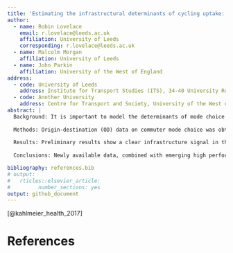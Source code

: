 ```yaml
---
title: 'Estimating the infrastructural determinants of cycling uptake: a national natural experiment at the origin-destination level'
author:
  - name: Robin Lovelace
    email: r.lovelace@leeds.ac.uk
    affiliation: University of Leeds
    corresponding: r.lovelace@leeds.ac.uk
  - name: Malcolm Morgan
    affiliation: University of Leeds
  - name: John Parkin
    affiliation: University of the West of England
address:
  - code: University of Leeds
    address: Institute for Transport Studies (ITS), 34-40 University Road, University of Leeds, Leeds LS2 9JT, United Kingdom 
  - code: Another University
    address: Centre for Transport and Society, University of the West of England, Frenchay Campus, Coldharbour Lane, Bristol, BS16 1QY
abstract: |
  Background: It is important to model the determinants of mode choice for many health-related reasons: to find-out what is holding people back from healthy active travel choices, to understand the drivers of detrimental car dependency, and to identify the causal factors over which public authorities have some control. Another motivation is that model results could feed-into forecasts of behaviour change following specific interventions. Numerous papers have explored the issue but few have been able to provide results that can feed-into models forecasting uptake following local interventions for a number of reasons including small sample size, lack of a temporal component, and use of explanatory variables that cannot easily be applied beyond the case study region. This gap in the literature was identified and tackled as part of a UK Department for Transport funded project to develop a Cycling Infrastructure Prioritisation Toolkit (CyIPT). 
  
  Methods: Origin-destination (OD) data on commuter mode choice was obtained from the 2001 and 2011 Census. The data was processed to ensure that the 2001 data, which was provided at a different geographic level, as compatible with the 2011 data. It was further processed to create a dependent variable (cycling uptake) and explanatory variables including environmental (e.g. length of off-road cycle infrastructure) and demographic (e.g. age and gender splits) factors, for each desire-line. A model was developed to explain cycling uptake as a function of the explanatory variables and forecast future uptake following simulated interventions.
  
  Results: Preliminary results show a clear infrastructure signal in the noise surrounding mode choice but other factors seem to be at play. Further research over the coming months will seek to improve the model and our resulting ability to forecast uptake at the local level from specific interventions.
  
  Conclusions: Newly available data, combined with emerging high performance and open source statistical software, mean that large natural experiments on the impact of new infrastructure on mode choice can now be performed at the national level using geographically detailed data at the origin-destination level. This has the potential to make the prioritisation of new infrastructure much more evidence-based and holds the promise of allowing a-priori benefit-cost estimates to be automated to support transport planners to enable a rapid transition away from fossil fuels and towards healthy travel patterns across the world, in urban and rural areas alike.

bibliography: references.bib
# output:
#   rticles::elsevier_article:
#         number_sections: yes
output: github_document
---
```


<!-- # Preliminary info {-} -->

<!-- - Target journal: transport and health:  -->
<!-- - "3000–6000 words" -->

<!-- # Introduction -->

<!-- The benefits of cycling for everyday trips are now well-established. -->
<!-- Uptake of active transport has been shown to improve health and environmental outcomes across a wide range of measures, notably x, y and z. -->
<!-- Cycling in particular has the potential to transform transport systems in densly populated urban areas because of the mode's speed and and thermodynamic efficiency compared to walking: -->
<!-- a much higher proportion of motorised trips currently made by motorised modes could be replaced by cycling than by walking. -->
<!-- The benefits of cycling uptake increase dramatically when new cycle trips replace trips that would have otherwise been made by car  -->

<!-- - Policy context and need [@celis-morales_association_2017] -->

<!-- - The fact it builds on the PCT [@lovelace_propensity_2017] -->

<!-- - Natural experiments with before/after [@heinen_changes_2015] [@prins_causal_2016] -->

<!-- - Impact on safety: [@reynolds_impact_2009] -->

<!-- - Categorisations of research into cycling/infrastructure relationship. Target group / trip type (commuting) / dependent variable / geographic level (person, area, school - suggested) - table -->



<!-- ## Area-level studies -->

<!-- [@parkin_estimation_2008] -->

<!-- ## Organisational level studies -->

<!-- ## Route level studies -->

<!-- In route level studies the main variable is at the route level. -->
<!-- Typically these studies involve a single new cycle path being constructed and the resulting change in behaviour being observed. -->
<!-- There is very strong evidence that *existing* cyclists respond to new routes [@heesch_evaluation_2016]. -->

<!-- ## Individual-level studies -->

<!-- - [@heinen_does_2017; @heinen_role_2011] -->


<!-- # Data and methods -->

<!-- # Computation -->

<!-- The method described in the previous section was implemented in the statistical programming language R [@rcoreteam_language_2017]. -->

<!-- - Description of the historic uptake script -->
<!-- - Rerunning with different parameters for sensitivity tests -->

<!-- # Results -->

<!-- # Conclusions -->

[@kahlmeier_health_2017]

# References {#references .unnumbered}

